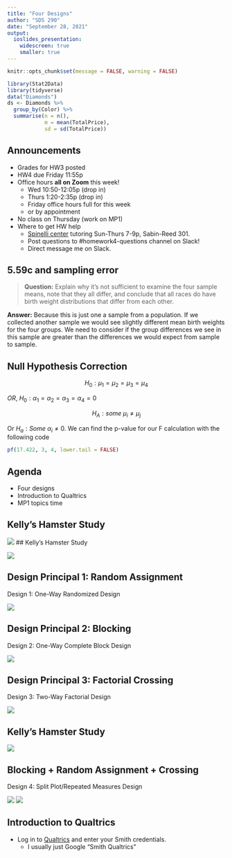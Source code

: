 ```yaml
---
title: "Four Designs"
author: "SDS 290"
date: "September 28, 2021"
output: 
  ioslides_presentation:
    widescreen: true
    smaller: true
---
```


```r
knitr::opts_chunk$set(message = FALSE, warning = FALSE)
```

```r
library(Stat2Data)
library(tidyverse)
data("Diamonds")
ds <- Diamonds %>%
  group_by(Color) %>%
  summarise(n = n(),
            m = mean(TotalPrice),
            sd = sd(TotalPrice))
```

## Announcements

- Grades for HW3 posted
- HW4 due Friday 11:55p  
- Office hours **all on Zoom** this week!
    - Wed 10:50-12:05p (drop in)
    - Thurs 1:20-2:35p (drop in)
    - Friday office hours full for this week
    - or by appointment
- No class on Thursday (work on MP1)    
- Where to get HW help
    - [Spinelli center](https://www.smith.edu/qlc/tutoring.html) tutoring Sun-Thurs 7-9p, Sabin-Reed 301.
    - Post questions to #homework4-questions channel on Slack!
    - Direct message me on Slack.

## 5.59c and sampling error

>**Question:** Explain why it's not sufficient to examine the four sample means, note that they all differ, and conclude that all races do have birth weight distributions that differ from each other. 

**Answer:** Because this is just one a sample from a population. If we collected another sample we would see slightly different mean birth weights for the four groups. We need to consider if the group differences we see in this sample are greater than the differences we would expect from sample to sample.
    
## Null Hypothesis Correction

$${H}_{0}:\mu_1=\mu_2=\mu_3=\mu_4$$

*OR*, ${H}_{0}:\alpha_1=\alpha_2=\alpha_3=\alpha_4=0$

$${H}_{A}:some\:\mu_i\neq\mu_j$$

Or $H_a: Some\:\alpha_i\neq 0$. We can find the p-value for our F calculation with the following code

```r

pf(17.422, 3, 4, lower.tail = FALSE)
```

## Agenda

- Four designs
- Introduction to Qualtrics
- MP1 topics time

## Kelly's Hamster Study

![](02_four_designs-figure/pumpkin2.png)
## Kelly's Hamster Study

![](02_four_designs-figure/SP_RM_data.png)

## Design Principal 1: Random Assignment

Design 1: One-Way Randomized Design

![](02_four_designs-figure/BF1.png)

## Design Principal 2: Blocking

Design 2: One-Way Complete Block Design 

![](02_four_designs-figure/CB1.png)

## Design Principal 3: Factorial Crossing

Design 3: Two-Way Factorial Design

![](02_four_designs-figure/BF2.png)


## Kelly's Hamster Study

![](02_four_designs-figure/SP_RM_data.png)

## Blocking + Random Assignment + Crossing

Design 4: Split Plot/Repeated Measures Design

![](02_four_designs-figure/SP_RM_data.png)
![](02_four_designs-figure/SP_RM_small.png)

## Introduction to Qualtrics

- Log in to [Qualtrics](smithcollege.qualtrics.com) and enter your Smith credentials.
    - I usually just Google "Smith Qualtrics"
